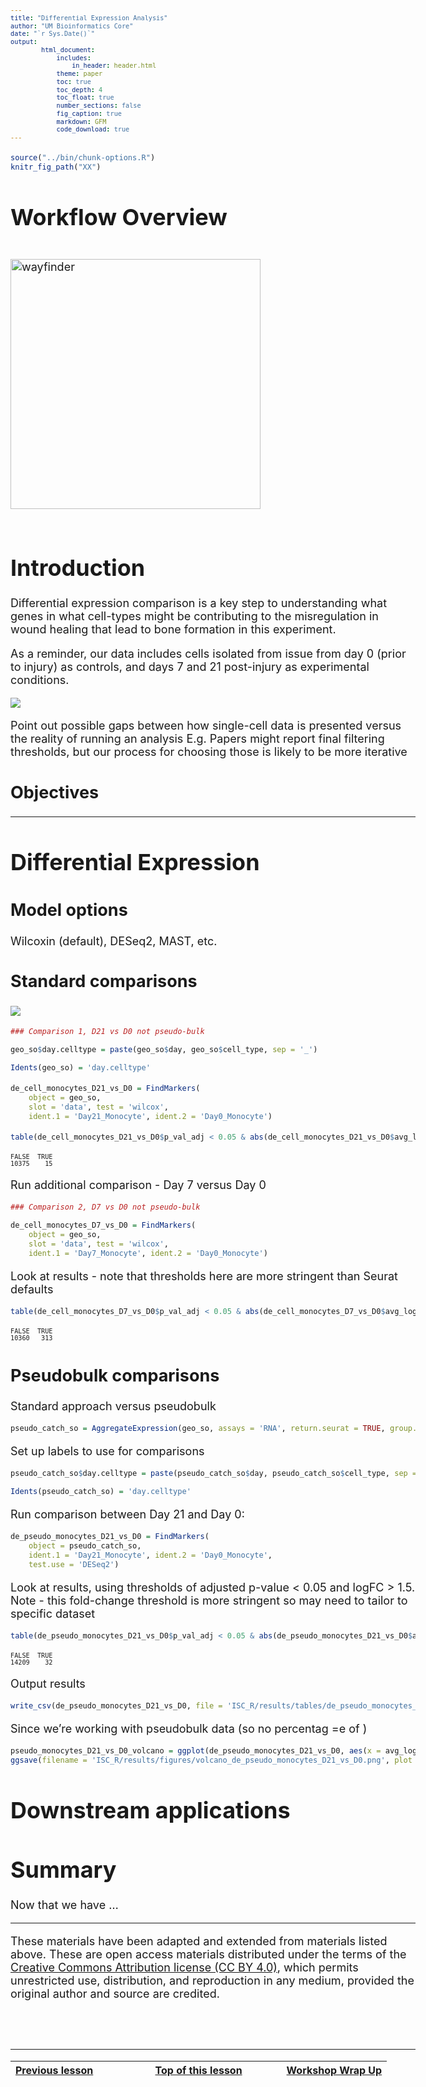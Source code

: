 ```yaml
---
title: "Differential Expression Analysis"
author: "UM Bioinformatics Core"
date: "`r Sys.Date()`"
output:
        html_document:
            includes:
                in_header: header.html
            theme: paper
            toc: true
            toc_depth: 4
            toc_float: true
            number_sections: false
            fig_caption: true
            markdown: GFM
            code_download: true
---
```


<style type="text/css">
body, td {
   font-size: 18px;
}
code.r{
  font-size: 12px;
}
pre {
  font-size: 12px
}
</style>

```r
source("../bin/chunk-options.R")
knitr_fig_path("XX")
```

# Workflow Overview {.unlisted .unnumbered}

<br/>
<img src="images/wayfinder/wayfinder.png" alt="wayfinder" style="height: 400px;"/>
<br/>
<br/>

# Introduction

Differential expression comparison is a key step to understanding what genes in what cell-types might be contributing to the misregulation in wound healing that lead to bone formation in this experiment.

As a reminder, our data includes cells isolated from issue from day 0 (prior to injury) as controls, and days 7 and 21 post-injury as experimental conditions.

![](./images/curriculum/experimental_design.jpg)

Point out possible gaps between how single-cell data is presented versus the reality of running an analysis
E.g. Papers might report final filtering thresholds, but our process for choosing those is likely to be more iterative

## Objectives

<!--Add specific goals for section-->

----

# Differential Expression

## Model options

Wilcoxin (default), DESeq2, MAST, etc.

## Standard comparisons

![](./images/curriculum/experimental_design.jpg)

<!-- add UMAP with facets by groups to show what's being compared? -->

```r
### Comparison 1, D21 vs D0 not pseudo-bulk

geo_so$day.celltype = paste(geo_so$day, geo_so$cell_type, sep = '_')

Idents(geo_so) = 'day.celltype'
```


```r
de_cell_monocytes_D21_vs_D0 = FindMarkers(
    object = geo_so,
    slot = 'data', test = 'wilcox',
    ident.1 = 'Day21_Monocyte', ident.2 = 'Day0_Monocyte')
```

```r
table(de_cell_monocytes_D21_vs_D0$p_val_adj < 0.05 & abs(de_cell_monocytes_D21_vs_D0$avg_log2FC) > 1.5)
```
~~~
FALSE  TRUE 
10375    15 
~~~

Run additional comparison - Day 7 versus Day 0
```r
### Comparison 2, D7 vs D0 not pseudo-bulk

de_cell_monocytes_D7_vs_D0 = FindMarkers(
    object = geo_so,
    slot = 'data', test = 'wilcox',
    ident.1 = 'Day7_Monocyte', ident.2 = 'Day0_Monocyte')
```

Look at results - note that thresholds here are more stringent than Seurat defaults
```r
table(de_cell_monocytes_D7_vs_D0$p_val_adj < 0.05 & abs(de_cell_monocytes_D7_vs_D0$avg_log2FC) > 1.5)
```

~~~
FALSE  TRUE 
10360   313 
~~~

## Pseudobulk comparisons

Standard approach versus pseudobulk

<!-- add UMAP with facets by sample to show what's being compared? -->

<!-- [10x analysis guide for differential expression with biological replicates](https://www.10xgenomics.com/analysis-guides/differential-gene-expression-analysis-in-scrna-seq-data-between-conditions-with-biological-replicates) -->

<!-- [Ouyang](https://ouyanglab.com/singlecell/clust.html#sec:diffexpr) For (ii), single-cell studies are now more complex, often including samples from multiple donors. It is possible that there are more cells being profiled from a specific donor than others and this can skew the DE results. For example, consider a study where there are three diseased samples (D1,D2,D3) and three healthy samples (H1,H2,H3_ and there are a lot more cells from sample D1. In this scenario, a gene that is specifically expressed in D1 may be identified as differentially expressed when comparing diseased and healthy single-cells. In fact, Squair et al. have shown that ignoring biological replicates can often result in false discoveries in single-cell DE (Squair et al. 2021). To circumvent this, Squair et al. suggested the use of pseudo-bulk profiles where the single-cell profiles from each individual is being collected and then subjected to bulk RNA-seq based DE methods. Another possible approach is to downsample the number of single cells such that each individual have roughly a similar number of cells. -->

```r
pseudo_catch_so = AggregateExpression(geo_so, assays = 'RNA', return.seurat = TRUE, group.by = c('cell_type', 'day', 'replicate'))
```

Set up labels to use for comparisons
```r
pseudo_catch_so$day.celltype = paste(pseudo_catch_so$day, pseudo_catch_so$cell_type, sep = '_')

Idents(pseudo_catch_so) = 'day.celltype'
```

Run comparison between Day 21 and Day 0:
```r
de_pseudo_monocytes_D21_vs_D0 = FindMarkers(
    object = pseudo_catch_so, 
    ident.1 = 'Day21_Monocyte', ident.2 = 'Day0_Monocyte', 
    test.use = 'DESeq2')
```

Look at results,  using thresholds of adjusted p-value < 0.05 and logFC > 1.5. Note - this fold-change threshold is more stringent so may need to tailor to specific dataset
```r
table(de_pseudo_monocytes_D21_vs_D0$p_val_adj < 0.05 & abs(de_pseudo_monocytes_D21_vs_D0$avg_log2FC) > 1.5)
```
~~~
FALSE  TRUE 
14209    32
~~~

Output results
```r
write_csv(de_pseudo_monocytes_D21_vs_D0, file = 'ISC_R/results/tables/de_pseudo_monocytes_D21_vs_D0.csv')
```

Since we're working with pseudobulk data (so no percentag =e of )
```r
pseudo_monocytes_D21_vs_D0_volcano = ggplot(de_pseudo_monocytes_D21_vs_D0, aes(x = avg_log2FC, y = -log10(p_val))) + geom_point()
ggsave(filename = 'ISC_R/results/figures/volcano_de_pseudo_monocytes_D21_vs_D0.png', plot = pseudo_monocytes_D21_vs_D0_volcano, width = 7, height = 7, units = 'in')
```




# Downstream applications


# Summary

Now that we have ... 



----

These materials have been adapted and extended from materials listed above. These are open access materials distributed under the terms of the [Creative Commons Attribution license (CC BY 4.0)](http://creativecommons.org/licenses/by/4.0/), which permits unrestricted use, distribution, and reproduction in any medium, provided the original author and source are credited.

<br/>
<br/>
<hr/>
| [Previous lesson](07-CellTypeAnnos.html) | [Top of this lesson](#top) | [Workshop Wrap Up](workshop_wrap_up.html) |
| :--- | :----: | ---: |

